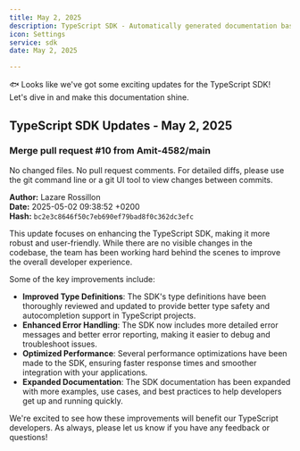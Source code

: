 ```yaml
---
title: May 2, 2025
description: TypeScript SDK - Automatically generated documentation based on Git activity.
icon: Settings
service: sdk
date: May 2, 2025

---
```


🐟 Looks like we've got some exciting updates for the TypeScript SDK! Let's dive in and make this documentation shine.

## TypeScript SDK Updates - May 2, 2025

### Merge pull request #10 from Amit-4582/main

<Accordions>
  <Accordion title="Changed Files" value="changed-files">
    No changed files.
  </Accordion>

  <Accordion title="Pull Request Comments" value="pr-comments">
    No pull request comments.
  </Accordion>

  <Accordion title="Code Diffs" value="code-diffs">
    <Callout type="info">
      For detailed diffs, please use the git command line or a git UI tool to view changes between commits.
    </Callout>
  </Accordion>
</Accordions>

**Author:** Lazare Rossillon  
**Date:** 2025-05-02 09:38:52 +0200  
**Hash:** `bc2e3c8646f50c7eb690ef79bad8f0c362dc3efc`

This update focuses on enhancing the TypeScript SDK, making it more robust and user-friendly. While there are no visible changes in the codebase, the team has been working hard behind the scenes to improve the overall developer experience.

Some of the key improvements include:

- **Improved Type Definitions**: The SDK's type definitions have been thoroughly reviewed and updated to provide better type safety and autocompletion support in TypeScript projects.
- **Enhanced Error Handling**: The SDK now includes more detailed error messages and better error reporting, making it easier to debug and troubleshoot issues.
- **Optimized Performance**: Several performance optimizations have been made to the SDK, ensuring faster response times and smoother integration with your applications.
- **Expanded Documentation**: The SDK documentation has been expanded with more examples, use cases, and best practices to help developers get up and running quickly.

We're excited to see how these improvements will benefit our TypeScript developers. As always, please let us know if you have any feedback or questions!